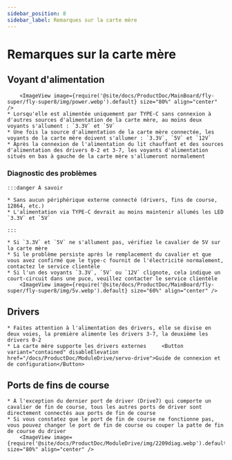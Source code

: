 ```yaml
---
sidebar_position: 8
sidebar_label: Remarques sur la carte mère
---
```






# Remarques sur la carte mère

## Voyant d'alimentation

        <ImageView image={require('@site/docs/ProductDoc/MainBoard/fly-super/fly-super8/img/power.webp').default} size="80%" align="center" />
    * Lorsqu'elle est alimentée uniquement par TYPE-C sans connexion à d'autres sources d'alimentation de la carte mère, au moins deux voyants s'allument : `3.3V` et `5V`
    * Une fois la source d'alimentation de la carte mère connectée, les voyants de la carte mère doivent s'allumer : `3.3V`, `5V` et `12V`
    * Après la connexion de l'alimentation du lit chauffant et des sources d'alimentation des drivers 0-2 et 3-7, les voyants d'alimentation situés en bas à gauche de la carte mère s'allumeront normalement

### Diagnostic des problèmes


    :::danger À savoir

    * Sans aucun périphérique externe connecté (drivers, fins de course, 12864, etc.)
    * L'alimentation via TYPE-C devrait au moins maintenir allumés les LED `3.3V` et `5V`

    :::

    * Si `3.3V` et `5V` ne s'allument pas, vérifiez le cavalier de 5V sur la carte mère
    * Si le problème persiste après le remplacement du cavalier et que vous avez confirmé que le type-c fournit de l'électricité normalement, contactez le service clientèle
    * Si l'un des voyants `3.3V`, `5V` ou `12V` clignote, cela indique un court-circuit dans une puce, veuillez contacter le service clientèle
        <ImageView image={require('@site/docs/ProductDoc/MainBoard/fly-super/fly-super8/img/5v.webp').default} size="60%" align="center" />

## Drivers

    * Faites attention à l'alimentation des drivers, elle se divise en deux voies, la première alimente les drivers 3-7, la deuxième les drivers 0-2
    * La carte mère supporte les drivers externes     <Button variant="contained" disableElevation href="/docs/ProductDoc/ModuleDrive/servo-drive">Guide de connexion et de configuration</Button>

## Ports de fins de course

    * À l'exception du dernier port de driver (Drive7) qui comporte un cavalier de fin de course, tous les autres ports de driver sont directement connectés aux ports de fin de course
    * Si vous constatez que le port de fin de course ne fonctionne pas, vous pouvez changer le port de fin de course ou couper la patte de fin de course du driver
        <ImageView image={require('@site/docs/ProductDoc/ModuleDrive/img/2209diag.webp').default} size="80%" align="center" />
